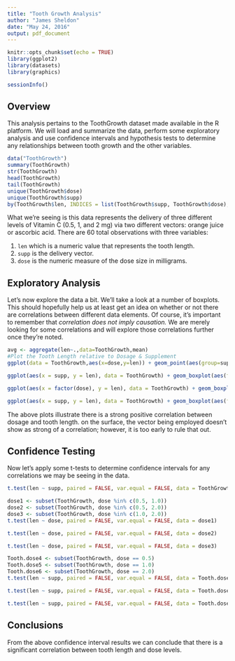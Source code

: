 ```yaml
---
title: "Tooth Growth Analysis"
author: "James Sheldon"
date: "May 24, 2016"
output: pdf_document
---
```


```r
knitr::opts_chunk$set(echo = TRUE)
library(ggplot2)
library(datasets)
library(graphics)
```
```r
sessionInfo()
```

## Overview

This analysis pertains to the ToothGrowth dataset made available in the R platform.  We will load and summarize the data, perform some exploratory analysis and use confidence intervals and hypothesis tests to determine any relationships between tooth growth and the other variables.

```r
data("ToothGrowth")
summary(ToothGrowth)
str(ToothGrowth)
head(ToothGrowth)
tail(ToothGrowth)
unique(ToothGrowth$dose)
unique(ToothGrowth$supp)
by(ToothGrowth$len, INDICES = list(ToothGrowth$supp, ToothGrowth$dose), summary)
```

What we're seeing is this data represents the delivery of three different levels of Vitamin C (0.5, 1, and 2 mg) via two different vectors:  orange juice or ascorbic acid.  There are 60 total observations with three variables:

1. `len` which is a numeric value that represents the tooth length.
2. `supp` is the delivery vector.
3. `dose` is the numeric measure of the dose size in milligrams.

## Exploratory Analysis

Let's now explore the data a bit.  We'll take a look at a number of boxplots.  This should hopefully help us at least get an idea on whether or not there are correlations between different data elements.  Of course, it's important to remember that *correlation does not imply causation.* We are merely looking for some correlations and will explore those correlations further once they're noted.



```r
avg <- aggregate(len~.,data=ToothGrowth,mean)
#Plot the Tooth Length relative to Dosage & Supplement
ggplot(data = ToothGrowth,aes(x=dose,y=len)) + geom_point(aes(group=supp,colour=supp,size=2,alpha=0.6)) + geom_line(data=avg,aes(group=supp,colour=supp)) + labs(title="Tooth Length vs Dosage & Supplement")
```

```r
ggplot(aes(x = supp, y = len), data = ToothGrowth) + geom_boxplot(aes(fill = supp)) + labs(title="Tooth Length sv Supplement")
```

```r
ggplot(aes(x = factor(dose), y = len), data = ToothGrowth) + geom_boxplot(aes(fill = factor(dose))) + labs(title="Tooth length vs Dosage")
```

```r
ggplot(aes(x = supp, y = len), data = ToothGrowth) + geom_boxplot(aes(fill = supp)) + facet_wrap(~ dose) + labs(title="Tooth Length vs Supplement & Dosage")
```

The above plots illustrate there is a strong positive correlation between dosage and tooth length.  on the surface, the vector being employed doesn't show as strong of a correlation; however, it is too early to rule that out.

## Confidence Testing

Now let's apply some t-tests to determine confidence intervals for any correlations we may be seeing in the data.

```r
t.test(len ~ supp, paired = FALSE, var.equal = FALSE, data = ToothGrowth)
```


```r
dose1 <- subset(ToothGrowth, dose %in% c(0.5, 1.0))
dose2 <- subset(ToothGrowth, dose %in% c(0.5, 2.0))
dose3 <- subset(ToothGrowth, dose %in% c(1.0, 2.0))
t.test(len ~ dose, paired = FALSE, var.equal = FALSE, data = dose1)
```


```r
t.test(len ~ dose, paired = FALSE, var.equal = FALSE, data = dose2)
```

```r
t.test(len ~ dose, paired = FALSE, var.equal = FALSE, data = dose3)
```

```r
Tooth.dose4 <- subset(ToothGrowth, dose == 0.5)
Tooth.dose5 <- subset(ToothGrowth, dose == 1.0)
Tooth.dose6 <- subset(ToothGrowth, dose == 2.0)
t.test(len ~ supp, paired = FALSE, var.equal = FALSE, data = Tooth.dose4)
```

```r
t.test(len ~ supp, paired = FALSE, var.equal = FALSE, data = Tooth.dose5)
```

```r
t.test(len ~ supp, paired = FALSE, var.equal = FALSE, data = Tooth.dose6)
```

## Conclusions

From the above confidence interval results we can conclude that there is a significant correlation between tooth length and dose levels.

